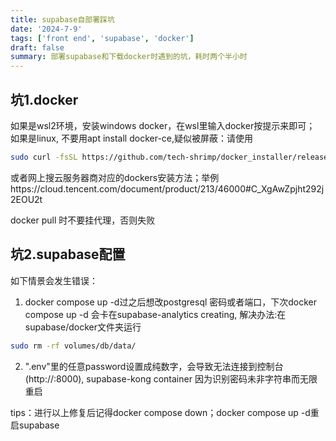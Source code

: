 ```yaml
---
title: supabase自部署踩坑
date: '2024-7-9'
tags: ['front end', 'supabase', 'docker']
draft: false
summary: 部署supabase和下载docker时遇到的坑，耗时两个半小时
---
```


## 坑1.docker

如果是wsl2环境，安装windows docker，在wsl里输入docker按提示来即可；
如果是linux, 不要用apt install docker-ce,疑似被屏蔽：请使用

```bash
sudo curl -fsSL https://github.com/tech-shrimp/docker_installer/releases/download/latest/linux.sh| bash -s docker --mirror Aliyun
```

或者网上搜云服务器商对应的dockers安装方法；举例https://cloud.tencent.com/document/product/213/46000#C_XgAwZpjht292j2EOU2t

docker pull 时不要挂代理，否则失败

## 坑2.supabase配置

如下情景会发生错误：

1. docker compose up -d过之后想改postgresql 密码或者端口，下次docker compose up -d 会卡在supabase-analytics creating, 解决办法:在supabase/docker文件夹运行

```bash
sudo rm -rf volumes/db/data/
```

2. ".env"里的任意password设置成纯数字，会导致无法连接到控制台(http://<your-ip>:8000), supabase-kong container 因为识别密码未非字符串而无限重启

tips：进行以上修复后记得docker compose down；docker compose up -d重启supabase
